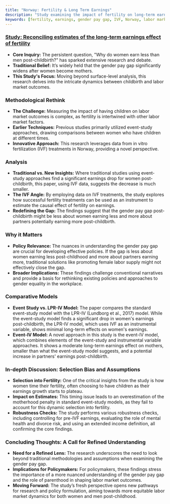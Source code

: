 ```yaml
---
title: "Norway: Fertility & Long Term Earnings"
description: "Study examining the impact of fertility on long-term earnings using IVF data from Norway, challenging traditional beliefs about the gender pay gap post-childbirth."
keywords: [fertility, earnings, gender pay gap, IVF, Norway, labor market, motherhood penalty, policy implications, gender equality]
---
```


### [**Study:** Reconciling estimates of the long-term earnings effect of fertility](https://www.ssb.no/en/inntekt-og-forbruk/inntekt-og-formue/artikler/reconciling-estimates-of-the-long-term-earnings-effect-of-fertility/\_/attachment/inline/b3699ec9-bc0b-4501-b8a1-24f2fd7a4ad0:5500169b5fa8c3189883badeb29503c29ecd4a58/DP1004.pdf)

* **Core Inquiry:** The persistent question, "Why do women earn less than men post-childbirth?" has sparked extensive research and debate.
* **Traditional Belief:** It’s widely held that the gender pay gap significantly widens after women become mothers.
* **This Study's Focus:** Moving beyond surface-level analysis, this research delves into the intricate dynamics between childbirth and labor market outcomes.

### **Methodological Rethink**

* **The Challenge:** Measuring the impact of having children on labor market outcomes is complex, as fertility is intertwined with other labor market factors.
* **Earlier Techniques:** Previous studies primarily utilized event-study approaches, drawing comparisons between women who have children at different times.
* **Innovative Approach:** This research leverages data from in vitro fertilization (IVF) treatments in Norway, providing a novel perspective.

### **Analysis**

* **Traditional vs. New Insights:** Where traditional studies using event-study approaches find a significant earnings drop for women post-childbirth, this paper, using IVF data, suggests the decrease is much smaller.
* **The IVF Angle:** By employing data on IVF treatments, the study explores how successful fertility treatments can be used as an instrument to estimate the causal effect of fertility on earnings.
* **Redefining the Gap:** The findings suggest that the gender pay gap post-childbirth might be less about women earning less and more about partners potentially earning more post-childbirth.

### **Why it Matters**

* **Policy Relevance:** The nuances in understanding the gender pay gap are crucial for developing effective policies. If the gap is less about women earning less post-childhood and more about partners earning more, traditional solutions like promoting female labor supply might not effectively close the gap.
* **Broader Implications:** These findings challenge conventional narratives and provide a basis for rethinking existing policies and approaches to gender equality in the workplace.

### **Comparative Models**

* **Event Study vs. LPR-IV Model:** The paper compares the standard event-study model with the LPR-IV (Lundborg et al., 2017) model. While the event-study model finds a significant drop in women's earnings post-childbirth, the LPR-IV model, which uses IVF as an instrumental variable, shows minimal long-term effects on women's earnings.
* **Event-IV Model:** A novel approach in this study is the event-IV model, which combines elements of the event-study and instrumental variable approaches. It shows a moderate long-term earnings effect on mothers, smaller than what the event-study model suggests, and a potential increase in partners' earnings post-childbirth.

### **In-depth Discussion: Selection Bias and Assumptions**

* **Selection into Fertility:** One of the critical insights from the study is how women time their fertility, often choosing to have children as their earnings growth starts to plateau.
* **Impact on Estimates:** This timing issue leads to an overestimation of the motherhood penalty in standard event-study models, as they fail to account for this dynamic selection into fertility.
* **Robustness Checks:** The study performs various robustness checks, including controlling for pre-IVF earnings, evaluating the role of mental health and divorce risk, and using an extended income definition, all confirming the core findings.

### **Concluding Thoughts: A Call for Refined Understanding**

* **Need for a Refined Lens:** The research underscores the need to look beyond traditional methodologies and assumptions when examining the gender pay gap.
* **Implications for Policymakers:** For policymakers, these findings stress the importance of a more nuanced understanding of the gender pay gap and the role of parenthood in shaping labor market outcomes.
* **Moving Forward:** The study’s fresh perspective opens new pathways for research and policy formulation, aiming towards more equitable labor market dynamics for both women and men post-childhood.
